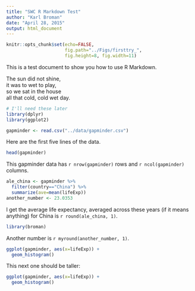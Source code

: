 ```yaml
---
title: "SWC R Markdown Test"
author: "Karl Broman"
date: "April 28, 2015"
output: html_document
---
```


```r
knitr::opts_chunk$set(echo=FALSE, 
                      fig.path="../Figs/firsttry_",
                      fig.height=8, fig.width=11)
```

This is a test document to show you how to use R Markdown.

The sun did not shine,  
it was to wet to play,  
so we sat in the house  
all that cold, cold wet day.  

```r
# I'll need these later
library(dplyr)
library(ggplot2)
```

```r
gapminder <- read.csv("../data/gapminder.csv")
```

Here are the first five lines of the data.

```r
head(gapminder)
```

This gapminder data has `r nrow(gapminder)` rows and `r ncol(gapminder)` columns.

```r
ale_china <- gapminder %>%
  filter(country=="China") %>%
  summarize(ave=mean(lifeExp))
another_number <- 23.0353
```

I get the average life expectancy, averaged across these years (if it means anything) for China is `r round(ale_china, 1)`.

```r
library(broman)
```

Another number is `r myround(another_number, 1)`.

```r
ggplot(gapminder, aes(x=lifeExp)) + 
  geom_histogram()
```

This next one should be taller:

```r
ggplot(gapminder, aes(x=lifeExp)) + 
  geom_histogram()
```










